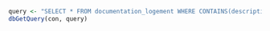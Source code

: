 ```r
query <- "SELECT * FROM documentation_logement WHERE CONTAINS(description_variable, 'Catégorie')"
dbGetQuery(con, query)
```
